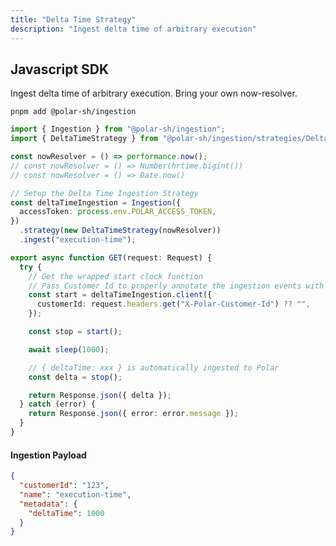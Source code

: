 ```yaml
---
title: "Delta Time Strategy"
description: "Ingest delta time of arbitrary execution"
---
```


## Javascript SDK

Ingest delta time of arbitrary execution. Bring your own now-resolver.

```
pnpm add @polar-sh/ingestion
```

```typescript
import { Ingestion } from "@polar-sh/ingestion";
import { DeltaTimeStrategy } from "@polar-sh/ingestion/strategies/DeltaTime";

const nowResolver = () => performance.now();
// const nowResolver = () => Number(hrtime.bigint())
// const nowResolver = () => Date.now()

// Setup the Delta Time Ingestion Strategy
const deltaTimeIngestion = Ingestion({
  accessToken: process.env.POLAR_ACCESS_TOKEN,
})
  .strategy(new DeltaTimeStrategy(nowResolver))
  .ingest("execution-time");

export async function GET(request: Request) {
  try {
    // Get the wrapped start clock function
    // Pass Customer Id to properly annotate the ingestion events with a specific customer
    const start = deltaTimeIngestion.client({
      customerId: request.headers.get("X-Polar-Customer-Id") ?? "",
    });

    const stop = start();

    await sleep(1000);

    // { deltaTime: xxx } is automatically ingested to Polar
    const delta = stop();

    return Response.json({ delta });
  } catch (error) {
    return Response.json({ error: error.message });
  }
}
```

#### Ingestion Payload

```json
{
  "customerId": "123",
  "name": "execution-time",
  "metadata": {
    "deltaTime": 1000
  }
}
```
